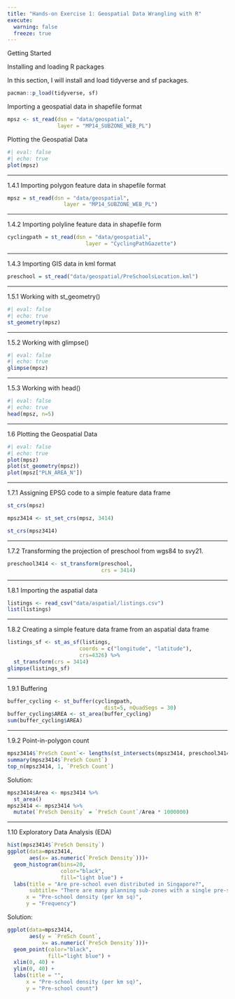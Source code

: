 ```yaml
---
title: "Hands-on Exercise 1: Geospatial Data Wrangling with R"
execute:
  warning: false
  freeze: true
---
```


Getting Started

Installing and loading R packages

In this section, I will install and load tidyverse and sf packages.

```r
pacman::p_load(tidyverse, sf)
```

Importing a geospatial data in shapefile format

```r
mpsz <- st_read(dsn = "data/geospatial",
                layer = "MP14_SUBZONE_WEB_PL")
```

Plotting the Geospatial Data

```r
#| eval: false
#| echo: true
plot(mpsz)
```

------------------------------------------------------------------------

1.4.1 Importing polygon feature data in shapefile format

```r
mpsz = st_read(dsn = "data/geospatial", 
                  layer = "MP14_SUBZONE_WEB_PL")
```

------------------------------------------------------------------------

1.4.2 Importing polyline feature data in shapefile form

```r
cyclingpath = st_read(dsn = "data/geospatial", 
                         layer = "CyclingPathGazette")
```

------------------------------------------------------------------------

1.4.3 Importing GIS data in kml format

```r
preschool = st_read("data/geospatial/PreSchoolsLocation.kml")
```

------------------------------------------------------------------------

1.5.1 Working with st_geometry()

```r
#| eval: false
#| echo: true
st_geometry(mpsz)
```

------------------------------------------------------------------------

1.5.2 Working with glimpse()

```r
#| eval: false
#| echo: true
glimpse(mpsz)
```

------------------------------------------------------------------------

1.5.3 Working with head()

```r
#| eval: false
#| echo: true
head(mpsz, n=5)  
```

------------------------------------------------------------------------

1.6 Plotting the Geospatial Data

```r
#| eval: false
#| echo: true
plot(mpsz)
plot(st_geometry(mpsz))
plot(mpsz["PLN_AREA_N"])

```

------------------------------------------------------------------------

1.7.1 Assigning EPSG code to a simple feature data frame

```r
st_crs(mpsz)
```

```r
mpsz3414 <- st_set_crs(mpsz, 3414)
```

```r
st_crs(mpsz3414)
```

------------------------------------------------------------------------

1.7.2 Transforming the projection of preschool from wgs84 to svy21.

```r
preschool3414 <- st_transform(preschool, 
                              crs = 3414)
```

------------------------------------------------------------------------

1.8.1 Importing the aspatial data

```r
listings <- read_csv("data/aspatial/listings.csv")
list(listings) 
```

------------------------------------------------------------------------

1.8.2 Creating a simple feature data frame from an aspatial data frame

```r
listings_sf <- st_as_sf(listings, 
                       coords = c("longitude", "latitude"),
                       crs=4326) %>%
  st_transform(crs = 3414)
glimpse(listings_sf)
```

------------------------------------------------------------------------

1.9.1 Buffering

```r
buffer_cycling <- st_buffer(cyclingpath, 
                               dist=5, nQuadSegs = 30)
buffer_cycling$AREA <- st_area(buffer_cycling)
sum(buffer_cycling$AREA)
```

------------------------------------------------------------------------

1.9.2 Point-in-polygon count

```r
mpsz3414$`PreSch Count`<- lengths(st_intersects(mpsz3414, preschool3414))
summary(mpsz3414$`PreSch Count`)
top_n(mpsz3414, 1, `PreSch Count`)
```

Solution:

```r
mpsz3414$Area <- mpsz3414 %>%
  st_area()
mpsz3414 <- mpsz3414 %>%
  mutate(`PreSch Density` = `PreSch Count`/Area * 1000000)
```

------------------------------------------------------------------------

1.10 Exploratory Data Analysis (EDA)

```r
hist(mpsz3414$`PreSch Density`)
ggplot(data=mpsz3414, 
       aes(x= as.numeric(`PreSch Density`)))+
  geom_histogram(bins=20, 
                 color="black", 
                 fill="light blue") +
  labs(title = "Are pre-school even distributed in Singapore?",
       subtitle= "There are many planning sub-zones with a single pre-school, on the other hand, \nthere are two planning sub-zones with at least 20 pre-schools",
      x = "Pre-school density (per km sq)",
      y = "Frequency")
```

Solution:

```r
ggplot(data=mpsz3414, 
       aes(y = `PreSch Count`, 
           x= as.numeric(`PreSch Density`)))+
  geom_point(color="black", 
             fill="light blue") +
  xlim(0, 40) +
  ylim(0, 40) +
  labs(title = "",
      x = "Pre-school density (per km sq)",
      y = "Pre-school count")
```
